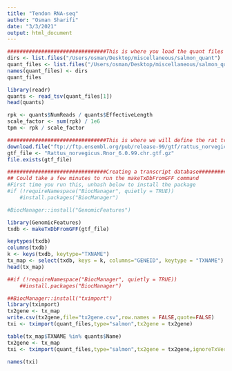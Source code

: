 ```yaml
---
title: "Tendon RNA-seq"
author: "Osman Sharifi"
date: "3/3/2021"
output: html_document
---
```


```r
################################This is where you load the quant files and inspect them##########################
dirs <- list.files("/Users/osman/Desktop/miscellaneous/salmon_quant")
quant_files <- list.files("/Users/osman/Desktop/miscellaneous/salmon_quant",pattern="quant.sf",recursive = TRUE,full.names = TRUE)
names(quant_files) <- dirs
quant_files

library(readr)
quants <- read_tsv(quant_files[1])
head(quants)

rpk <- quants$NumReads / quants$EffectiveLength
scale_factor <- sum(rpk) / 1e6
tpm <- rpk / scale_factor
```
```r
################################This is where we will define the rat transcript mapping##########################
download.file("ftp://ftp.ensembl.org/pub/release-99/gtf/rattus_norvegicus/Rattus_norvegicus.Rnor_6.0.99.chr.gtf.gz",destfile = gtf_file)
gtf_file <- "Rattus_norvegicus.Rnor_6.0.99.chr.gtf.gz"
file.exists(gtf_file)

```
```r
################################Creating a transcript database##########################
## Could take a few minutes to run the makeTxDbFromGFF command
#First time you run this, unhash below to install the package
#if (!requireNamespace("BiocManager", quietly = TRUE))
    #install.packages("BiocManager")

#BiocManager::install("GenomicFeatures")

library(GenomicFeatures)
txdb <- makeTxDbFromGFF(gtf_file)

keytypes(txdb)
columns(txdb)
k <- keys(txdb, keytype="TXNAME")
tx_map <- select(txdb, keys = k, columns="GENEID", keytype = "TXNAME")
head(tx_map)

##if (!requireNamespace("BiocManager", quietly = TRUE))
    ##install.packages("BiocManager")

##BiocManager::install("tximport")
library(tximport)
tx2gene <- tx_map
write.csv(tx2gene,file="tx2gene.csv",row.names = FALSE,quote=FALSE)
txi <- tximport(quant_files,type="salmon",tx2gene = tx2gene)

table(tx_map$TXNAME %in% quants$Name)
tx2gene <- tx_map
txi <- tximport(quant_files,type="salmon",tx2gene = tx2gene,ignoreTxVersion = TRUE, ignoreAfterBar = TRUE)

names(txi)

```

